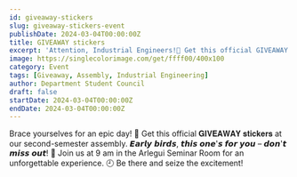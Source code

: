 ```yaml
---
id: giveaway-stickers
slug: giveaway-stickers-event
publishDate: 2024-03-04T00:00:00Z
title: GIVEAWAY stickers
excerpt: 'Attention, Industrial Engineers!🚀 Get this official GIVEAWAY stickers at our second-semester assembly.'
image: https://singlecolorimage.com/get/ffff00/400x100
category: Event
tags: [Giveaway, Assembly, Industrial Engineering]
author: Department Student Council
draft: false
startDate: 2024-03-04T00:00:00Z
endDate: 2024-03-04T00:00:00Z
---
```


Brace yourselves for an epic day! 🌟 Get this official 𝐆𝐈𝐕𝐄𝐀𝐖𝐀𝐘 𝐬𝐭𝐢𝐜𝐤𝐞𝐫𝐬 at our second-semester assembly. 𝙀𝙖𝙧𝙡𝙮 𝙗𝙞𝙧𝙙𝙨, 𝙩𝙝𝙞𝙨 𝙤𝙣𝙚'𝙨 𝙛𝙤𝙧 𝙮𝙤𝙪 – 𝙙𝙤𝙣'𝙩 𝙢𝙞𝙨𝙨 𝙤𝙪𝙩! 🎁 Join us at 9 am in the Arlegui Seminar Room for an unforgettable experience. 🕘 Be there and seize the excitement!
